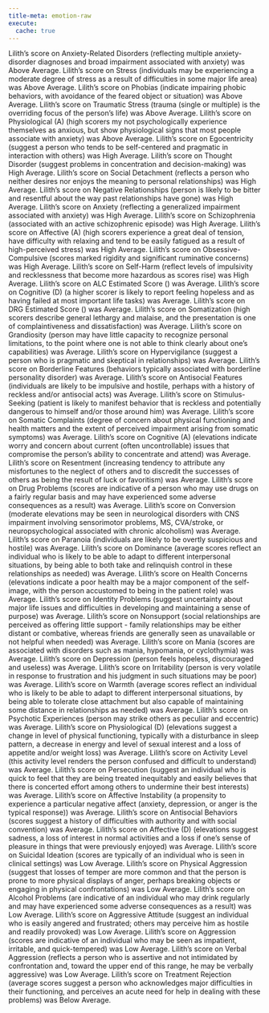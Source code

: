 ```yaml
---
title-meta: emotion-raw
execute:
  cache: true
---
```


<!-- <<PROMPT>>

Summarize and interpret these neuropsychological test scores as if you are an
experienced clinical neuropsychologist. For scores that are below average,
give a brief example of how this could impact the patient's daily life and functioning. Organize your
summary and interpretation from scores that are above average to below average to delineate
relative strengths and weaknesses. -->

<!-- ### Emotional/Behavioral/Personality -->

<!-- <<START>> -->
 
 
Lilith's score on Anxiety-Related Disorders
(reflecting multiple anxiety-disorder diagnoses and broad impairment associated with anxiety) was Above Average. 
Lilith's score on Stress
(individuals may be experiencing a moderate degree of stress as a result of difficulties in some major life area) was Above Average. 
Lilith's score on Phobias
(indicate impairing phobic behaviors, with avoidance of the feared object or situation) was Above Average. 
Lilith's score on Traumatic Stress
(trauma (single or multiple) is the overriding focus of the person's life) was Above Average. 
Lilith's score on Physiological (A)
(high scorers my not psychologically experience themselves as anxious, but show physiological signs that most people associate with anxiety) was Above Average. 
Lilith's score on Egocentricity
(suggest a person who tends to be self-centered and pragmatic in interaction with others) was High Average. 
Lilith's score on Thought Disorder
(suggest problems in concentration and decision-making) was High Average. 
Lilith's score on Social Detachment
(reflects a person who neither desires nor enjoys the meaning to personal relationships) was High Average. 
Lilith's score on Negative Relationships
(person is likely to be bitter and resentful about the way past relationships have gone) was High Average. 
Lilith's score on Anxiety
(reflecting a generalized impairment associated with anxiety) was High Average. 
Lilith's score on Schizophrenia
(associated with an active schizophrenic episode) was High Average. 
Lilith's score on Affective (A)
(high scorers experience a great deal of tension, have difficulty with relaxing and tend to be easily fatigued as a result of high-perceived stress) was High Average. 
Lilith's score on Obsessive-Compulsive
(scores marked rigidity and significant ruminative concerns) was High Average. 
Lilith's score on Self-Harm
(reflect levels of impulsivity and recklessness that become more hazardous as scores rise) was High Average. 
Lilith's score on ALC Estimated Score
() was Average. 
Lilith's score on Cognitive (D)
(a higher scorer is likely to report feeling hopeless and as having failed at most important life tasks) was Average. 
Lilith's score on DRG Estimated Score
() was Average. 
Lilith's score on Somatization
(high scorers describe general lethargy and malaise, and the presentation is one of complaintiveness and dissatisfaction) was Average. 
Lilith's score on Grandiosity
(person may have little capacity to recognize personal limitations, to the point where one is not able to think clearly about one's capabilities) was Average. 
Lilith's score on Hypervigilance
(suggest a person who is pragmatic and skeptical in relationships) was Average. 
Lilith's score on Borderline Features
(behaviors typically associated with borderline personality disorder) was Average. 
Lilith's score on Antisocial Features
(individuals are likely to be impulsive and hostile, perhaps with a history of reckless and/or antisocial acts) was Average. 
Lilith's score on Stimulus-Seeking
(patient is likely to manifest behavior that is reckless and potentially dangerous to himself and/or those around him) was Average. 
Lilith's score on Somatic Complaints
(degree of concern about physical functioning and health matters and the extent of perceived impairment arising from somatic symptoms) was Average. 
Lilith's score on Cognitive (A)
(elevations indicate worry and concern about current (often uncontrollable) issues that compromise the person's ability to concentrate and attend) was Average. 
Lilith's score on Resentment
(increasing tendency to attribute any misfortunes to the neglect of others and to discredit the successes of others as being the result of luck or favoritism) was Average. 
Lilith's score on Drug Problems
(scores are indicative of a person who may use drugs on a fairly regular basis and may have experienced some adverse consequences as a result) was Average. 
Lilith's score on Conversion
(moderate elevations may be seen in neurological disorders with CNS impairment involving sensorimotor problems, MS, CVA/stroke, or neuropsychological associated with chronic alcoholism) was Average. 
Lilith's score on Paranoia
(individuals are likely to be overtly suspicious and hostile) was Average. 
Lilith's score on Dominance
(average scores reflect an individual who is likely to be able to adapt to different interpersonal situations, by being able to both take and relinquish control in these relationships as needed) was Average. 
Lilith's score on Health Concerns
(elevations indicate a poor health may be a major component of the self-image, with the person accustomed to being in the patient role) was Average. 
Lilith's score on Identity Problems
(suggest uncertainty about major life issues and difficulties in developing and maintaining a sense of purpose) was Average. 
Lilith's score on Nonsupport
(social relationships are perceived as offering little support - family relationships may be either distant or combative, whereas friends are generally seen as unavailable or not helpful when needed) was Average. 
Lilith's score on Mania
(scores are associated with disorders such as mania, hypomania, or cyclothymia) was Average. 
Lilith's score on Depression
(person feels hopeless, discouraged and useless) was Average. 
Lilith's score on Irritability
(person is very volatile in response to frustration and his judgment in such situations may be poor) was Average. 
Lilith's score on Warmth
(average scores reflect an individual who is likely to be able to adapt to different interpersonal situations, by being able to tolerate close attachment but also capable of maintaining some distance in relationships as needed) was Average. 
Lilith's score on Psychotic Experiences
(person may strike others as peculiar and eccentric) was Average. 
Lilith's score on Physiological (D)
(elevations suggest a change in level of physical functioning, typically with a disturbance in sleep pattern, a decrease in energy and level of sexual interest and a loss of appetite and/or weight loss) was Average. 
Lilith's score on Activity Level
(this activity level renders the person confused and difficult to understand) was Average. 
Lilith's score on Persecution
(suggest an individual who is quick to feel that they are being treated inequitably and easily believes that there is concerted effort among others to undermine their best interests) was Average. 
Lilith's score on Affective Instability
(a propensity to experience a particular negative affect (anxiety, depression, or anger is the typical response)) was Average. 
Lilith's score on Antisocial Behaviors
(scores suggest a history of difficulties with authority and with social convention) was Average. 
Lilith's score on Affective (D)
(elevations suggest sadness, a loss of interest in normal activities and a loss if one's sense of pleasure in things that were previously enjoyed) was Average. 
Lilith's score on Suicidal Ideation
(scores are typically of an individual who is seen in clinical settings) was Low Average. 
Lilith's score on Physical Aggression
(suggest that losses of temper are more common and that the person is prone to more physical displays of anger, perhaps breaking objects or engaging in physical confrontations) was Low Average. 
Lilith's score on Alcohol Problems
(are indicative of an individual who may drink regularly and may have experienced some adverse consequences as a result) was Low Average. 
Lilith's score on Aggressive Attitude
(suggest an individual who is easily angered and frustrated; others may perceive him as hostile and readily provoked) was Low Average. 
Lilith's score on Aggression
(scores are indicative of an individual who may be seen as impatient, irritable, and quick-tempered) was Low Average. 
Lilith's score on Verbal Aggression
(reflects a person who is assertive and not intimidated by confrontation and, toward the upper end of this range, he may be verbally aggressive) was Low Average. 
Lilith's score on Treatment Rejection
(average scores suggest a person who acknowledges major difficulties in their functioning, and perceives an acute need for help in dealing with these problems) was Below Average.
